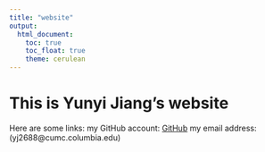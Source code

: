 ```yaml
---
title: "website"
output: 
  html_document:
    toc: true
    toc_float: true
    theme: cerulean
---
```


# This is Yunyi Jiang's website

Here are some links:
my GitHub account: [GitHub](https://github.com/yunyij6)
my email address: (yj2688@cumc.columbia.edu)

```r

```